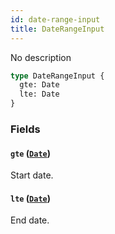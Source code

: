 ```yaml
---
id: date-range-input
title: DateRangeInput
---
```


No description

```graphql
type DateRangeInput {
  gte: Date
  lte: Date
}
```

### Fields

#### `gte` ([`Date`](/api-reference/scalars/date.mdx))

Start date.

#### `lte` ([`Date`](/api-reference/scalars/date.mdx))

End date.
